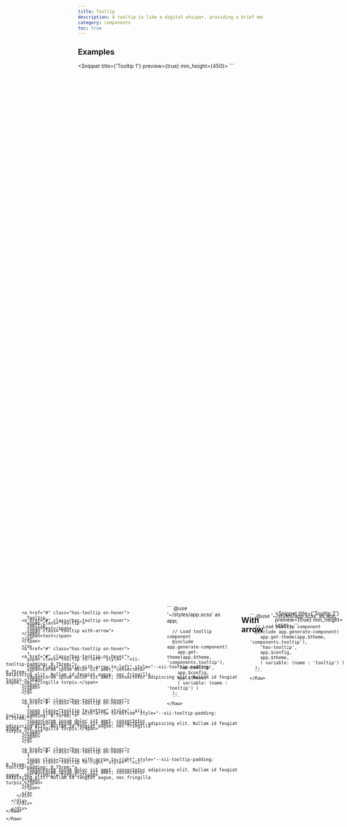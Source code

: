 ```yaml
---
title: Tooltip
description: A tooltip is like a digital whisper, providing a brief message or hint when you hover over an element on a website. It's the digital equivalent of a helpful friend, quietly offering guidance or information without interrupting your browsing experience. With a tooltip, you can quickly get the information you need, without having to search for it or ask for help.
category: components
toc: true
---
```



## Examples
<Snippet title={'Tooltip 1'} preview={true} min_height={450}>
  <Fragment slot="html">
    <Raw file={file} line_start={15} line_end={48}>
      ```
      <div
        style="display: flex;align-items: center;justify-content:center;width:100%;height:100%;position: absolute;inset:0;">
        <div style="display: flex;gap:2rem;">

          <a href="#" class="has-tooltip on-hover">
            Tooltip
            <span class="tooltip">
            <span>test</span>
          </span>
          </a>

          <a href="#" class="has-tooltip on-hover">
            ?
            <span class="tooltip to-left" style="--xii-tooltip-padding: 0.75rem;">
            <span>Lorem ipsum dolor sit amet, consectetur adipiscing elit. Nullam id feugiat augue, nec fringilla turpis.</span>
          </span>
          </a>

          <a href="#" class="has-tooltip on-hover">
            ?
            <span class="tooltip to-bottom" style="--xii-tooltip-padding: 0.75rem;">
            <span>Lorem ipsum dolor sit amet, consectetur adipiscing elit. Nullam id feugiat augue, nec fringilla turpis.</span>
          </span>
          </a>

          <a href="#" class="has-tooltip on-hover">
            ?
            <span class="tooltip to-right" style="--xii-tooltip-padding: 0.75rem;">
            <span>Lorem ipsum dolor sit amet, consectetur adipiscing elit. Nullam id feugiat augue, nec fringilla turpis.</span>
          </span>
          </a>

        </div>
      </div>
      ```
    </Raw>
  </Fragment>
  <Fragment slot="scss">
    <Raw file={file} line_start={55} line_end={64}>
      ```
      @use '~/styles/app.scss' as app;

      // Load tooltip component
      @include app.generate-component(
        app.get-theme(app.$theme, 'components.tooltip'),
        'has-tooltip',
        app.$config,
        app.$theme,
        ( variable: (name : 'tooltip') )
      );
      ```
    </Raw>
  </Fragment>
</Snippet>


## With arrow
<Snippet title={'Tooltip 2'} preview={true} min_height={450}>
  <Fragment slot="html">
    <Raw file={file} line_start={76} line_end={109}>
      ```
      <div
        style="display: flex;align-items: center;justify-content:center;width:100%;height:100%;position: absolute;inset:0;">
        <div style="display: flex;gap:2rem;">

          <a href="#" class="has-tooltip on-hover">
            Tooltip
            <span class="tooltip with-arrow">
            <span>test</span>
          </span>
          </a>

          <a href="#" class="has-tooltip on-hover">
            ?
            <span class="tooltip with-arrow to-left" style="--xii-tooltip-padding: 0.75rem;">
            <span>Lorem ipsum dolor sit amet, consectetur adipiscing elit. Nullam id feugiat augue, nec fringilla turpis.</span>
          </span>
          </a>

          <a href="#" class="has-tooltip on-hover">
            ?
            <span class="tooltip with-arrow to-bottom" style="--xii-tooltip-padding: 0.75rem;">
            <span>Lorem ipsum dolor sit amet, consectetur adipiscing elit. Nullam id feugiat augue, nec fringilla turpis.</span>
          </span>
          </a>

          <a href="#" class="has-tooltip on-hover">
            ?
            <span class="tooltip with-arrow to-right" style="--xii-tooltip-padding: 0.75rem;">
            <span>Lorem ipsum dolor sit amet, consectetur adipiscing elit. Nullam id feugiat augue, nec fringilla turpis.</span>
          </span>
          </a>

        </div>
      </div>
      ```
    </Raw>
  </Fragment>
  <Fragment slot="scss">
    <Raw file={file} line_start={116} line_end={125}>
      ```
      @use '~/styles/app.scss' as app;

      // Load tooltip component
      @include app.generate-component(
        app.get-theme(app.$theme, 'components.tooltip'),
        'has-tooltip',
        app.$config,
        app.$theme,
        ( variable: (name : 'tooltip') )
      );
      ```
    </Raw>
  </Fragment>
</Snippet>